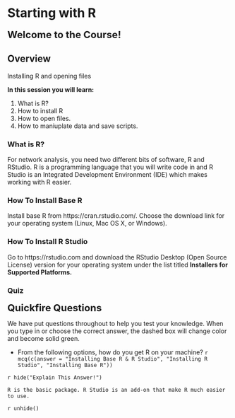 # Starting with R

<span style="font-size: 22px; font-weight: bold; color: var(--purple);">Welcome to the Course!</span>

## Overview

Installing R and opening files

**In this session you will learn\:**

1. What is R?
2. How to install R
3. How to open files.
4. How to maniuplate data and save scripts.

### What is R?

For network analysis, you need two different bits of software, R and RStudio. R is a programming language that you will write code in and R Studio is an Integrated Development Environment (IDE) which makes working with R easier.

### How To Install Base R

Install base R from https://cran.rstudio.com/. Choose the download link for your operating system (Linux, Mac OS X, or Windows).

### How To Install R Studio

Go to https://rstudio.com and download the RStudio Desktop (Open Source License) version for your operating system under the list titled **Installers for Supported Platforms.**


### Quiz

<span style="font-size: 22px; font-weight: bold; color: var(--blue);">Quickfire Questions</span>

We have put questions throughout to help you test your knowledge. When you type in or choose the correct answer, the dashed box will change color and become solid green.

- From the following options, how do you get R on your machine? `r mcq(c(answer = "Installing Base R & R Studio", "Installing R Studio", "Installing Base R"))`  

`r hide("Explain This Answer!")`
```block
R is the basic package. R Studio is an add-on that make R much easier to use.
```
`r unhide()`  


